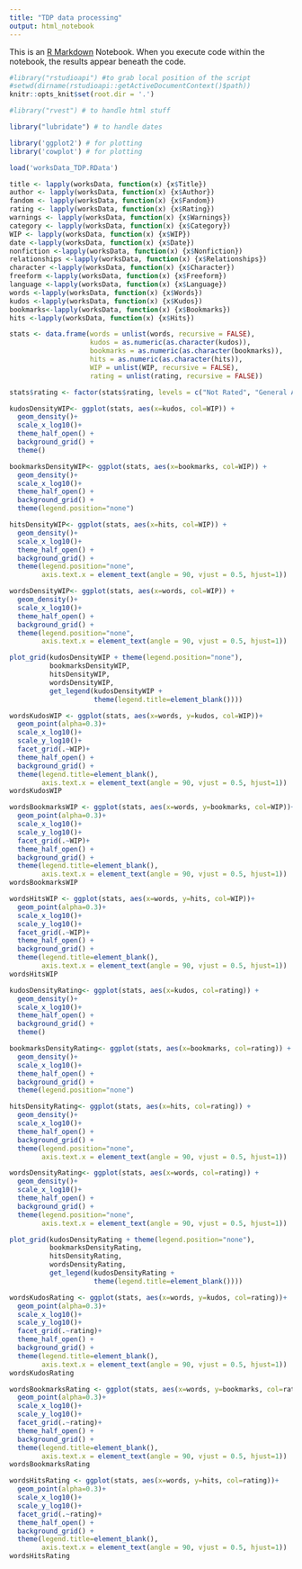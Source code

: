 ```yaml
---
title: "TDP data processing"
output: html_notebook
---
```


This is an [R Markdown](http://rmarkdown.rstudio.com) Notebook. When you execute code within the notebook, the results appear beneath the code. 

```r
#library("rstudioapi") #to grab local position of the script
#setwd(dirname(rstudioapi::getActiveDocumentContext()$path))
knitr::opts_knit$set(root.dir = '.')

#library("rvest") # to handle html stuff

library("lubridate") # to handle dates

library('ggplot2') # for plotting
library('cowplot') # for plotting

load('worksData_TDP.RData')
```

```r
title <- lapply(worksData, function(x) {x$Title})
author <- lapply(worksData, function(x) {x$Author})
fandom <- lapply(worksData, function(x) {x$Fandom})
rating <- lapply(worksData, function(x) {x$Rating})
warnings <- lapply(worksData, function(x) {x$Warnings})
category <- lapply(worksData, function(x) {x$Category})
WIP <- lapply(worksData, function(x) {x$WIP})
date <-lapply(worksData, function(x) {x$Date})
nonfiction <-lapply(worksData, function(x) {x$Nonfiction})
relationships <-lapply(worksData, function(x) {x$Relationships})
character <-lapply(worksData, function(x) {x$Character})
freeform <-lapply(worksData, function(x) {x$Freeform})
language <-lapply(worksData, function(x) {x$Language})
words <-lapply(worksData, function(x) {x$Words})
kudos <-lapply(worksData, function(x) {x$Kudos})
bookmarks<-lapply(worksData, function(x) {x$Bookmarks})
hits <-lapply(worksData, function(x) {x$Hits})
```

```r

stats <- data.frame(words = unlist(words, recursive = FALSE),
                    kudos = as.numeric(as.character(kudos)),
                    bookmarks = as.numeric(as.character(bookmarks)),
                    hits = as.numeric(as.character(hits)),
                    WIP = unlist(WIP, recursive = FALSE),
                    rating = unlist(rating, recursive = FALSE))

stats$rating <- factor(stats$rating, levels = c("Not Rated", "General Audiences", "Teen And Up Audiences", "Mature", "Explicit"))

kudosDensityWIP<- ggplot(stats, aes(x=kudos, col=WIP)) +
  geom_density()+
  scale_x_log10()+
  theme_half_open() +
  background_grid() +
  theme()

bookmarksDensityWIP<- ggplot(stats, aes(x=bookmarks, col=WIP)) +
  geom_density()+
  scale_x_log10()+
  theme_half_open() +
  background_grid() +
  theme(legend.position="none")

hitsDensityWIP<- ggplot(stats, aes(x=hits, col=WIP)) +
  geom_density()+
  scale_x_log10()+
  theme_half_open() +
  background_grid() +
  theme(legend.position="none",
        axis.text.x = element_text(angle = 90, vjust = 0.5, hjust=1))

wordsDensityWIP<- ggplot(stats, aes(x=words, col=WIP)) +
  geom_density()+
  scale_x_log10()+
  theme_half_open() +
  background_grid() +
  theme(legend.position="none",
        axis.text.x = element_text(angle = 90, vjust = 0.5, hjust=1))

plot_grid(kudosDensityWIP + theme(legend.position="none"),
          bookmarksDensityWIP,
          hitsDensityWIP,
          wordsDensityWIP,
          get_legend(kudosDensityWIP +
                     theme(legend.title=element_blank())))
```

```r
wordsKudosWIP <- ggplot(stats, aes(x=words, y=kudos, col=WIP))+
  geom_point(alpha=0.3)+
  scale_x_log10()+
  scale_y_log10()+
  facet_grid(.~WIP)+
  theme_half_open() +
  background_grid() +
  theme(legend.title=element_blank(),
        axis.text.x = element_text(angle = 90, vjust = 0.5, hjust=1))
wordsKudosWIP

wordsBookmarksWIP <- ggplot(stats, aes(x=words, y=bookmarks, col=WIP))+
  geom_point(alpha=0.3)+
  scale_x_log10()+
  scale_y_log10()+
  facet_grid(.~WIP)+
  theme_half_open() +
  background_grid() +
  theme(legend.title=element_blank(),
        axis.text.x = element_text(angle = 90, vjust = 0.5, hjust=1))
wordsBookmarksWIP

wordsHitsWIP <- ggplot(stats, aes(x=words, y=hits, col=WIP))+
  geom_point(alpha=0.3)+
  scale_x_log10()+
  scale_y_log10()+
  facet_grid(.~WIP)+
  theme_half_open() +
  background_grid() +
  theme(legend.title=element_blank(),
        axis.text.x = element_text(angle = 90, vjust = 0.5, hjust=1))
wordsHitsWIP

```


```r

kudosDensityRating<- ggplot(stats, aes(x=kudos, col=rating)) +
  geom_density()+
  scale_x_log10()+
  theme_half_open() +
  background_grid() +
  theme()

bookmarksDensityRating<- ggplot(stats, aes(x=bookmarks, col=rating)) +
  geom_density()+
  scale_x_log10()+
  theme_half_open() +
  background_grid() +
  theme(legend.position="none")

hitsDensityRating<- ggplot(stats, aes(x=hits, col=rating)) +
  geom_density()+
  scale_x_log10()+
  theme_half_open() +
  background_grid() +
  theme(legend.position="none",
        axis.text.x = element_text(angle = 90, vjust = 0.5, hjust=1))

wordsDensityRating<- ggplot(stats, aes(x=words, col=rating)) +
  geom_density()+
  scale_x_log10()+
  theme_half_open() +
  background_grid() +
  theme(legend.position="none",
        axis.text.x = element_text(angle = 90, vjust = 0.5, hjust=1))

plot_grid(kudosDensityRating + theme(legend.position="none"),
          bookmarksDensityRating,
          hitsDensityRating,
          wordsDensityRating,
          get_legend(kudosDensityRating +
                     theme(legend.title=element_blank())))
```


```r
wordsKudosRating <- ggplot(stats, aes(x=words, y=kudos, col=rating))+
  geom_point(alpha=0.3)+
  scale_x_log10()+
  scale_y_log10()+
  facet_grid(.~rating)+
  theme_half_open() +
  background_grid() +
  theme(legend.title=element_blank(),
        axis.text.x = element_text(angle = 90, vjust = 0.5, hjust=1))
wordsKudosRating

wordsBookmarksRating <- ggplot(stats, aes(x=words, y=bookmarks, col=rating))+
  geom_point(alpha=0.3)+
  scale_x_log10()+
  scale_y_log10()+
  facet_grid(.~rating)+
  theme_half_open() +
  background_grid() +
  theme(legend.title=element_blank(),
        axis.text.x = element_text(angle = 90, vjust = 0.5, hjust=1))
wordsBookmarksRating

wordsHitsRating <- ggplot(stats, aes(x=words, y=hits, col=rating))+
  geom_point(alpha=0.3)+
  scale_x_log10()+
  scale_y_log10()+
  facet_grid(.~rating)+
  theme_half_open() +
  background_grid() +
  theme(legend.title=element_blank(),
        axis.text.x = element_text(angle = 90, vjust = 0.5, hjust=1))
wordsHitsRating

```